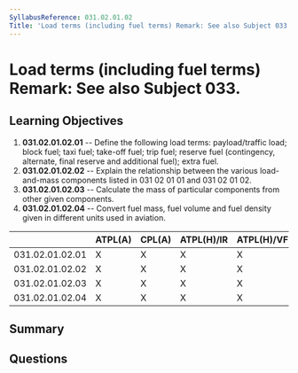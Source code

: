 ```yaml
---
SyllabusReference: 031.02.01.02
Title: 'Load terms (including fuel terms) Remark: See also Subject 033.'
---
```


# Load terms (including fuel terms) Remark: See also Subject 033.

## Learning Objectives

1. **031.02.01.02.01** -- Define the following load terms: payload/traffic load;
   block fuel; taxi fuel; take-off fuel; trip fuel; reserve fuel (contingency,
   alternate, final reserve and additional fuel); extra fuel.
2. **031.02.01.02.02** -- Explain the relationship between the various
   load-and-mass components listed in 031 02 01 01 and 031 02 01 02.
3. **031.02.01.02.03** -- Calculate the mass of particular components from other
   given components.
4. **031.02.01.02.04** -- Convert fuel mass, fuel volume and fuel density given in
   different units used in aviation.

|                 | ATPL(A) | CPL(A) | ATPL(H)/IR | ATPL(H)/VFR | CPL(H) | IR  | CBIR(A) |
| --------------- | ------- | ------ | ---------- | ----------- | ------ | --- | ------- |
| 031.02.01.02.01 | X       | X      | X          | X           | X      |     |         |
| 031.02.01.02.02 | X       | X      | X          | X           | X      |     |         |
| 031.02.01.02.03 | X       | X      | X          | X           | X      |     |         |
| 031.02.01.02.04 | X       | X      | X          | X           | X      |     |         |

## Summary

## Questions
